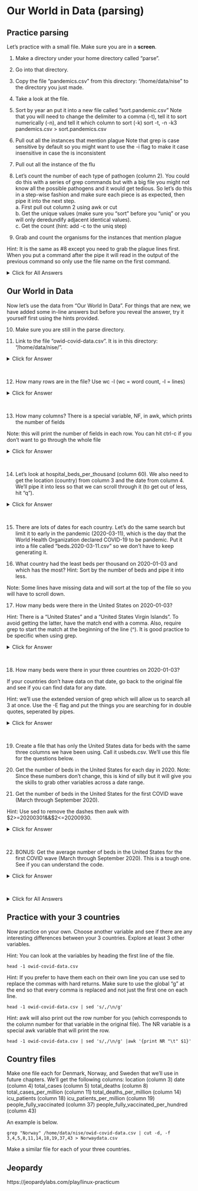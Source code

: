 # Our World in Data (parsing)

## Practice parsing

Let's practice with a small file. Make sure you are in a **screen**.

1. Make a directory under your home directory called "parse".

2. Go into that directory.

3. Copy the file "pandemics.csv" from this directory: "/home/data/nise" to the directory you just made.

4. Take a look at the file.

5. Sort by year an put it into a new file called "sort.pandemic.csv"
		Note that you will need to change the delimiter to a comma (-t), tell it to sort numerically (-n), and tell it which column to sort (-k) sort -t, -n -k3 pandemics.csv > sort.pandemics.csv

6. Pull out all the instances that mention plague
		Note that grep is case sensitive by default so you might want to use the -i flag to make it case insensitive in case the is inconsistent

7. Pull out all the instance of the flu

8. Let's count the number of each type of pathogen (column 2). You could do this with a series of grep commands but with a big file you might not know all the possible pathogens and it would get tedious. So let's do this in a step-wise fashion and make sure each piece is as expected, then pipe it into the next step.\
		a. First pull out column 2 using awk or cut\
		b. Get the unique values (make sure you "sort" before you "uniq" or you will only deredundify adjacent identical values).\
		c. Get the count (hint: add -c to the uniq step)

9. Grab and count the organisms for the instances that mention plague

Hint: It is the same as #8 except you need to grab the plague lines first. When you put a command after the pipe it will read in the output of the previous command so only use the file name on the first command.

<details>
  <summary>Click for All Answers</summary>
  
Note that there are often several ways to do things in linux and not all methods are shown.
```
1. mkdir ~/parse

2. cd ~/parse

3. cp /home/data/nise/pandemics.csv . [Don't forget the space and period at the end; the period says to name it the same thing.]

4. cat pandemics.csv [you could also use more, less, head, tail, or other commands]

5. sort -t, -nk 3 pandemics.csv > sort.pandemics.csv

6. grep -i plague sort.pandemics.csv

7. grep -i flu sort.pandemics.csv

8. awk -F, '{print $2}' sort.pandemics.csv | sort | uniq -c
     [Note that you can also use: "cut -d, -f2 pandemics.csv" for the first step]

9. grep -i plague sort.pandemics.csv | awk -F, '{print $2}' | sort | uniq -c
```
</details> 


## Our World in Data

Now let's use the data from "Our World In Data". For things that are new, we have added some in-line answers but before you reveal the answer, try it yourself first using the hints provided.

10. Make sure you are still in the parse directory.

11. Link to the file "owid-covid-data.csv". It is in this directory: "/home/data/nise/".

<details>
  <summary>Click for Answer</summary>
```
		ln -s /home/data/nise/owid-covid-data.csv .
```
</details>
\

12. How many rows are in the file? Use wc -l (wc = word count, -l = lines)

<details>
  <summary>Click for Answer</summary>
```
wc -l owid-covid-data.csv
```
</details>
\

13. How many columns? There is a special variable, NF, in awk, which prints the number of fields

Note: this will print the number of fields in each row. You can hit ctrl-c if you don't want to go through the whole file

<details>
  <summary>Click for Answer</summary>
```
awk -F, '{print NF}' owid-covid-data.csv
```
</details>
\

14. Let's look at hospital_beds_per_thousand (column 60). We also need to get the location (country) from column 3 and the date from column 4. We'll pipe it into less so that we can scroll through it (to get out of less, hit "q").

<details>
  <summary>Click for Answer</summary>
```
cut -d, -f 3,4,60 owid-covid-data.csv | less
```
</details>
\

15. There are lots of dates for each country. Let's do the same search but limit it to early in the pandemic (2020-03-11), which is the day that the World Health Organization declared COVID-19 to be pandemic. Put it into a file called "beds.2020-03-11.csv" so we don't have to keep generating it.

16. What country had the least beds per thousand on 2020-01-03 and which has the most? Hint: Sort by the number of beds and pipe it into less.

Note: Some lines have missing data and will sort at the top of the file so you will have to scroll down.
		
17. How many beds were there in the United States on 2020-01-03?

Hint: There is a "United States" and a "United States Virgin Islands". To avoid getting the latter, have the match end with a comma. Also, require grep to start the match at the beginning of the line (^). It is good practice to be specific when using grep.

<details>
  <summary>Click for Answer</summary>
```
grep "^United States," beds.2020-03-11.csv
```
</details>
\

18. How many beds were there in your three countries on 2020-01-03?

If your countries don't have data on that date, go back to the original file and see if you can find data for any date.

Hint: we'll use the extended version of grep which will allow us to search all 3 at once. Use the -E flag and put the things you are searching for in double quotes, seperated by pipes.

<details>
  <summary>Click for Answer</summary>
```
grep -E "^Sweden,|^Norway,|^Denmark," beds.2020-03-11.csv
```
</details>
\

19. Create a file that has only the United States data for beds with the same three columns we have been using. Call it usbeds.csv. We'll use this file for the questions below.

20. Get the number of beds in the United States for each day in 2020. Note: Since these numbers don't change, this is kind of silly but it will give you the skills to grab other variables across a date range.

21. Get the number of beds in the United States for the first COVID wave (March through September 2020).

Hint: Use sed to remove the dashes then awk with $2>=20200301&&$2<=20200930.

<details>
  <summary>Click for Answer</summary>
```
sed 's/-//g' usbeds.csv | awk '$2>=20200301&&$2<=20200930{print}'
```
</details>
\

22. BONUS: Get the average number of beds in the United States for the first COVID wave (March through September 2020). This is a tough one. See if you can understand the code.


<details>
  <summary>Click for Answer</summary>
```
sed 's/-//g' usbeds.csv |awk -F, '$2>=20200301&&$2<=20200930{SUM+=$3;CNT+=1}END{print SUM/CNT}'
```
</details>
\
		
<details>
  <summary>Click for All Answers</summary>
```
11. pwd [If you aren't in that directory you can: "cd ~/parse"]

10. ln -s /home/data/nise/owid-covid-data.csv . 

12. wc -l owid-covid-data.csv

13. awk -F, '{print NF}' owid-covid-data.csv

14. cut -d, -f 3,4,60 owid-covid-data.csv | less

15. cut -d, -f 3,4,60 owid-covid-data.csv | grep 2020-03-11 > beds.2020-03-11.csv

16. sort -t, -n -k3 beds.2020-03-11.csv | less

	Least: Mali,2020-03-11,0.1
	
	Most: Monaco,2020-03-11,13.8

17. grep "^United States," beds.2020-03-11.csv

  United States,2020-03-11,2.77

18. grep -E "^Sweden,|^Norway,|^Denmark," beds.2020-03-11.csv

  Denmark,2020-03-11,2.5
  Norway,2020-03-11,3.6
  Sweden,2020-03-11,2.22

19. cut -d, -f 3,4,60 owid-covid-data.csv | grep "^United States," > usbeds.csv

20. grep 2020 usbeds.csv

21. sed 's/-//g' usbeds.csv | sed 's/-//g' |awk -F, '$2>=20200301&&$2<=20200930{print}'

22. sed 's/-//g' usbeds.csv | sed 's/-//g' |awk -F, '$2>=20200301&&$2<=20200930{SUM+=$3;CNT+=1}END{print SUM/CNT}'


```
</details>

## Practice with your 3 countries

Now practice on your own. Choose another variable and see if there are any interesting differences between your 3 countries. Explore at least 3 other variables.
	
Hint: You can look at the variables by heading the first line of the file.


```
head -1 owid-covid-data.csv
```

Hint: If you prefer to have them each on their own line you can use sed to replace the commas with hard returns. Make sure to use the global "g" at the end so that every comma is replaced and not just the first one on each line.

```
head -1 owid-covid-data.csv | sed 's/,/\n/g'
```	

Hint: awk will also print out the row number for you (which corresponds to the column number for that variable in the original file). The NR variable is a special awk variable that will print the row.

```
head -1 owid-covid-data.csv | sed 's/,/\n/g' |awk '{print NR "\t" $1}'
```		

## Country files

Make one file each for Denmark, Norway, and Sweden that we'll use in future chapters. We'll get the following columns:
location (column 3)
date (column 4)
total_cases (column 5)
total_deaths (column 8)
total_cases_per_million (column 11)
total_deaths_per_million (column 14)
icu_patients (column 18)
icu_patients_per_million (column 19)
people_fully_vaccinated (column 37)
people_fully_vaccinated_per_hundred (column 43)

An example is below.

```
grep "Norway" /home/data/nise/owid-covid-data.csv | cut -d, -f 3,4,5,8,11,14,18,19,37,43 > Norwaydata.csv
```

Make a similar file for each of your three countries.


## Jeopardy

https://jeopardylabs.com/play/linux-practicum


<!--I suggest that you don’t make this timed–we want them to think through this rather than hurrying through it. All answers have at least 2 ways to do things so you could have the team whose turn it is make a guess then the other team could try to propose a different way. If you want to give them access to the files, you could send them into quick breakout rooms to discuss and test. Or you could have them put something in the chat (might still want breakout rooms so they can discuss?) and you can test it. Either way, they need to know some things about the files (see below).

This uses the pandemics.csv in /home/jm/linux_practice (and also copied to their home directories in an earlier exercise), though there are screenshots in the jeopardy that are sufficient.

It also uses 2 new files that are in /home/jm/jeopardy/ (influenzaA_sequences.fa  some_pandemic_movies.txt)

Genetic distance of omicron (variants)
For the some_pandemic_movies.txt they need to know that it is a tab--delimited file containing the movie name, year of release, and type of pathogen. At a minimum show them a head so that they realize that there are spaces in the movie title, which affects awk because it splits on whitespace.

For influenzaA_sequences.fa, they need to know that the header is pipe-delimited: Accession, Genbank title, Organism Name, Length, Country, Collection Date, Host. So, give them the file to work with or show them a head of the headers. Influenza A affects humans, birds, and other animals, while influenza B is generally just humans.
-->
